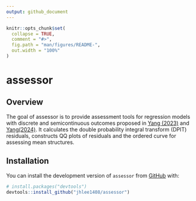 ```yaml
---
output: github_document
---
```


<!-- README.md is generated from README.Rmd. Please edit that file -->

```r
knitr::opts_chunk$set(
  collapse = TRUE,
  comment = "#>",
  fig.path = "man/figures/README-",
  out.width = "100%"
)
```


# assessor


## Overview
The goal of assessor is to provide assessment tools for regression models with discrete and semicontinuous outcomes proposed in [Yang (2023)](https://arxiv.org/pdf/2308.15596.pdf) and [Yang(2024)](https://arxiv.org/pdf/2401.06347.pdf). It calculates the double probability integral transform (DPIT) residuals, constructs QQ plots of residuals and the ordered curve for assessing mean structures.


## Installation

You can install the development version of `assessor` from [GitHub](https://github.com/jhlee1408/assessor) 
with:

``` r
# install.packages("devtools")
devtools::install_github("jhlee1408/assessor")
```
